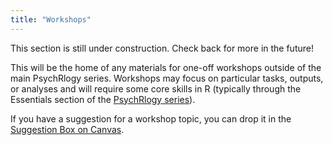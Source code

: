 ```yaml
---
title: "Workshops"
---
```


::: {.callout-caution title="Under Construction"}
This section is still under construction. Check back for more in the future!
:::

This will be the home of any materials for one-off workshops outside of the main PsychRlogy series. Workshops may focus on particular tasks, outputs, or analyses and will require some core skills in R (typically through the Essentials section of the [PsychRlogy series](tutorials.qmd)).

If you have a suggestion for a workshop topic, you can drop it in the [Suggestion Box on Canvas](https://canvas.sussex.ac.uk/courses/29761/quizzes/40835).
